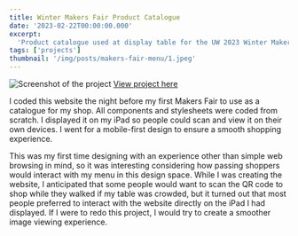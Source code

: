 ```yaml
---
title: Winter Makers Fair Product Catalogue
date: '2023-02-22T00:00:00.000'
excerpt:
  'Product catalogue used at display table for the UW 2023 Winter Makers Fair.'
tags: ['projects']
thumbnail: '/img/posts/makers-fair-menu/1.jpeg'
---
```


![Screenshot of the project](/img/posts/makers-fair-menu/1.jpeg)
[View project here](https://menu.peachyxin.com)

I coded this website the night before my first Makers Fair to use as a catalogue
for my shop. All components and stylesheets were coded from scratch. I displayed
it on my iPad so people could scan and view it on their own devices. I went for
a mobile-first design to ensure a smooth shopping experience.

This was my first time designing with an experience other than simple web
browsing in mind, so it was interesting considering how passing shoppers would
interact with my menu in this design space. While I was creating the website, I
anticipated that some people would want to scan the QR code to shop while they
walked if my table was crowded, but it turned out that most people preferred to
interact with the website directly on the iPad I had displayed. If I were to
redo this project, I would try to create a smoother image viewing experience.
